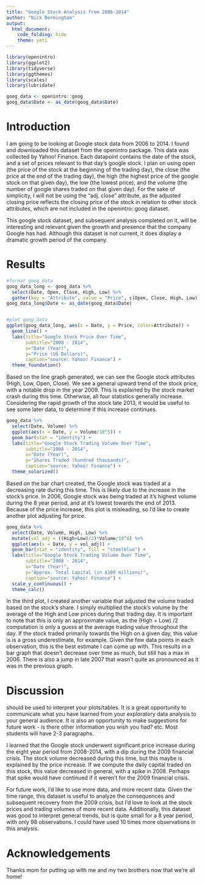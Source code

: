 ```yaml
---
title: "Google Stock Analysis from 2006-2014"
author: "Nick Bermingham"
output: 
  html_document:
    code_folding: hide
    theme: yeti
---
```


```r
library(openintro)
library(ggplot2)
library(tidyverse)
library(ggthemes)
library(scales)
library(lubridate)

goog_data <- openintro::goog
goog_data$Date <- as_date(goog_data$Date)
```

# Introduction

I am going to be looking at Google stock data from 2006 to 2014. I found and downloaded this dataset from the openintro package. This data was collected by Yahoo! Finance. Each datapoint contains the date of the stock, and a set of prices relevant to that day's google stock. I plan on using open (the price of the stock at the beginning of the trading day), the close (the price at the end of the trading day), the high (the highest price of the google stock on that given day), the low (the lowest price), and the volume (the number of google shares traded on that given day). For the sake of simplicity, I will not be using the "adj. close" attribute, as the adjusted closing price reflects the closing price of the stock in relation to other stock attributes, which are not included in the openintro::goog dataset.  

This google stock dataset, and subsequent analysis completed on it, will be interesting and relevant given the growth and presence that the company Google has had. Although this dataset is not current, it does display a dramatic growth period of the company. 


# Results 

```r
#format goog_data
goog_data_long <- goog_data %>% 
  select(Date, Open, Close, High, Low) %>%
  gather(key = "Attribute", value = "Price", c(Open, Close, High, Low)) 
goog_data_long$Date <- as_date(goog_data$Date)


#plot goog_data
ggplot(goog_data_long, aes(x = Date, y = Price, color=Attribute)) +
  geom_line() +
  labs(title="Google Stock Price Over Time",
       subtitle="2008 - 2014",
       x="Date (Year)",
       y="Price (US Dollars)",
       caption="source: Yahoo! Finance") +
  theme_foundation()

```

Based on the line graph generated, we can see the Google stock attributes (High, Low, Open, Close). We see a general upward trend of the stock price, with a notable drop in the year 2009. This is explained by the stock market crash during this time. Otherwise, all four statistics generally increase. Considering the rapid growth of the stock late 2013, it would be useful to see some later data, to determine if this increase continues.

```r
goog_data %>% 
  select(Date, Volume) %>% 
  ggplot(aes(x = Date, y = Volume/10^5)) +
  geom_bar(stat = "identity") +
  labs(title="Google Stock Trading Volume Over Time",
       subtitle="2008 - 2014",
       x="Date (Year)",
       y="Shares Traded (hundred thousands)",
       caption="source: Yahoo! Finance") +
  theme_solarized()
```

Based on the bar chart created, the Google stock was traded at a decreasing rate during this time. This is likely due to the increase in the stock's price. In 2006, Google stock was being traded at it's highest volume during the 8 year period, and at it's lowest towards the end of 2013. Because of the price increase, this plot is misleading, so I'd like to create another plot adjusting for price. 

```r
goog_data %>% 
  select(Date, Volume, High, Low) %>% 
  mutate(vol_adj = ((High+Low)/2)*Volume/10^8) %>% 
  ggplot(aes(x = Date, y = vol_adj)) +
  geom_bar(stat = "identity", fill = "steelblue") +
  labs(title="Google Stock Trading Volume Over Time",
       subtitle="2008 - 2014",
       x="Date (Year)",
       y="Approx. Total Capital (in $100 millions)",
       caption="source: Yahoo! Finance") +
  scale_y_continuous() +
  theme_calc()
```

In the third plot, I created another variable that adjusted the volume traded based on the stock's share. I simply multiplied the stock's volume by the average of the High and Low prices during that trading day. It is important to note that this is only an approximate value, as the (High + Low) /2 computation is only a guess at the average trading value throughout the day. If the stock traded primarily towards the High on a given day, this value is is a gross underestimate, for example. Given the few data points in each observation, this is the best estimate I can come up with. This results in a bar graph that doesn't decrease over time as much, but still has a max in 2006. There is also a jump in late 2007 that wasn't quite as pronounced as it was in the previous graph. 



# Discussion
should be used to interpret your plots/tables. It is a great opportunity to communicate what you have learned from your exploratory data analysis to your general audience. It is also an opportunity to make suggestions for future work - is there other information you wish you had? etc. Most students will have 2-3 paragraphs. 

I learned that the Google stock underwent significant price increase during the eight year period from 2008-2014, with a dip during the 2009 financial crisis. The stock volume decreased during this time, but this maybe is explained by the price increase. If we compute the daily capital traded on this stock, this value decreased in general, with a spike in 2008. Perhaps that spike would have continued if it weren't for the 2009 financial crisis.

For future work, I'd like to use more data, and more recent data. Given the time range, this dataset is useful to analyze the consequences and subsequent recovery from the 2009 crisis, but I'd love to look at the stock prices and trading volumes of more recent data. Additionally, this dataset was good to interpret general trends, but is quite small for a 8 year period, with only 98 observations. I could have used 10 times more observations in this analysis.



# Acknowledgements

Thanks mom for putting up with me and my two brothers now that we're all home!



